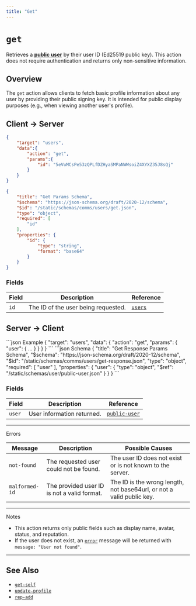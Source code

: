 ```yaml
---
title: "Get"
---
```


# `get`

Retrieves a [**public user**](/protocol/definitions/users/data#public-user-structure) by their user ID (Ed25519 public key). This action does not require authentication and returns only non-sensitive information.

## Overview

The `get` action allows clients to fetch basic profile information about any user by providing their public signing key. It is intended for public display purposes (e.g., when viewing another user's profile).

## Client → Server

<CodeGroup>

```json Example
{
    "target": "users",
    "data":{
        "action": "get",
        "params":{
            "id": "5eVuMCsPe53zQPLfDZHyaSMPaNWWsoiZ4XYXZ35J8sQj"
        }
    }
}
```
```json Schema
{
    "title": "Get Params Schema",
    "$schema": "https://json-schema.org/draft/2020-12/schema",
    "$id": "/static/schemas/comms/users/get.json",
    "type": "object",
    "required": [
        "id"
    ],
    "properties": {
        "id": {
            "type": "string",
            "format": "base64"
        }
    }
}
```

</CodeGroup>

### Fields

| Field | Description                         | Reference                                       |
|-------|-------------------------------------|-------------------------------------------------|
| `id`  | The ID of the user being requested. | [`users`](/protocol/definitions/users/identity) |

## Server → Client

<CodeGroup>
```json Example
{
    "target": "users",
    "data": {
        "action": "get",
        "params": {
            "user": {  ...  }
        }
    }
}
```
```json Schema
{
    "title": "Get Response Params Schema",
    "$schema": "https://json-schema.org/draft/2020-12/schema",
    "$id": "/static/schemas/comms/users/get-response.json",
    "type": "object",
    "required": [
        "user"
    ],
    "properties": {
        "user": {
            "type": "object",
            "$ref": "/static/schemas/user/public-user.json"
        }
    }
}
```
</CodeGroup>

### Fields

| Field  | Description                | Reference                                                               |
|--------|----------------------------|-------------------------------------------------------------------------|
| `user` | User information returned. | [`public-user`](/protocol/definitions/users/data#public-user-structure) |

---

<Danger>Errors</Danger>

| Message        | Description                                 | Possible Causes                                                       |
|----------------|---------------------------------------------|-----------------------------------------------------------------------|
| `not-found`    | The requested user could not be found.      | The user ID does not exist or is not known to the server.             |
| `malformed-id` | The provided user ID is not a valid format. | The ID is the wrong length, not base64url, or not a valid public key. |

---

<Note>Notes</Note>

- This action returns only public fields such as display name, avatar, status, and reputation.
- If the user does not exist, an [`error`](../error) message will be returned with `message: "User not found"`.

---

## See Also

- [`get-self`](/protocol/users/get-self)
- [`update-profile`](/protocol/users/update-profile)
- [`rep-add`](/protocol/users/rep-add)